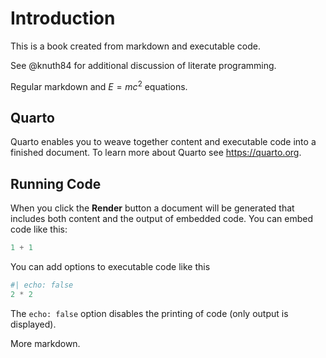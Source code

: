 

# Introduction

This is a book created from markdown and executable code.

See @knuth84 for additional discussion of literate programming.

Regular markdown and $E=mc^2$ equations.

\begin{align}
a &= b + c \\
d &= e * f
\end{align}

## Quarto

Quarto enables you to weave together content and executable code into a finished document. To learn more about Quarto see <https://quarto.org>.

## Running Code

When you click the **Render** button a document will be generated that includes both content and the output of embedded code. You can embed code like this:

```python
1 + 1
```

You can add options to executable code like this

```python
#| echo: false
2 * 2
```

The `echo: false` option disables the printing of code (only output is displayed).

More markdown.
